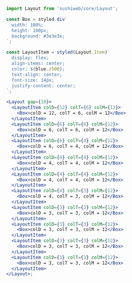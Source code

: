 
<Meta title='Layout' component={Layout} />

```jsx
import Layout from 'sushiweb/core/Layout';
```

<LayoutStory />

```jsx
const Box = styled.div`
  width: 100%;
  height: 100px;
  background: #3e3e3e;
`;

const LayoutItem = styled(Layout.Item)`
  display: flex;
  align-items: center;
  color: ${blue.z500};
  text-align: center;
  font-size: 14px;
  justify-content: center;
`;

<Layout gap={10}>
  <LayoutItem colD={12} colT={6} colM={12}>
    <Box>colD = 12, colT = 6, colM = 12</Box>
  </LayoutItem>
  <LayoutItem colD={6} colT={6} colM={12}>
    <Box>colD = 6, colT = 6, colM = 12</Box>
  </LayoutItem>
  <LayoutItem colD={6} colT={4} colM={12}>
    <Box>colD = 6, colT = 4, colM = 12</Box>
  </LayoutItem>
  <LayoutItem colD={4} colT={4} colM={12}>
    <Box>colD = 4, colT = 4, colM = 12</Box>
  </LayoutItem>
  <LayoutItem colD={4} colT={4} colM={12}>
    <Box>colD = 4, colT = 4, colM = 12</Box>
  </LayoutItem>
  <LayoutItem colD={4} colT={3} colM={12}>
    <Box>colD = 4, colT = 3, colM = 12</Box>
  </LayoutItem>
  <LayoutItem colD={3} colT={3} colM={12}>
    <Box>colD = 3, colT = 3, colM = 12</Box>
  </LayoutItem>
  <LayoutItem colD={3} colT={3} colM={12}>
    <Box>colD = 3, colT = 3, colM = 12</Box>
  </LayoutItem>
  <LayoutItem colD={3} colT={3} colM={12}>
    <Box>colD = 3, colT = 3, colM = 12</Box>
  </LayoutItem>
  <LayoutItem colD={3} colT={3} colM={12}>
    <Box>colD = 3, colT = 3, colM = 12</Box>
  </LayoutItem>
</Layout>;
```
